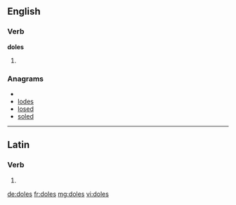 ==English==

===Verb===
'''doles'''

# {{third-person singular of|[[dole]]}}

===Anagrams===
* {{alphagram|[[Delos#English|Delos]]}}
* [[lodes#English|lodes]]
* [[losed#English|losed]]
* [[soled#English|soled]]

----

==Latin==

===Verb===
{{la-verb-form|dolēs}}

# {{conjugation of|doleo|doleō|2|s|pres|act|ind|lang=la}}

[[de:doles]]
[[fr:doles]]
[[mg:doles]]
[[vi:doles]]